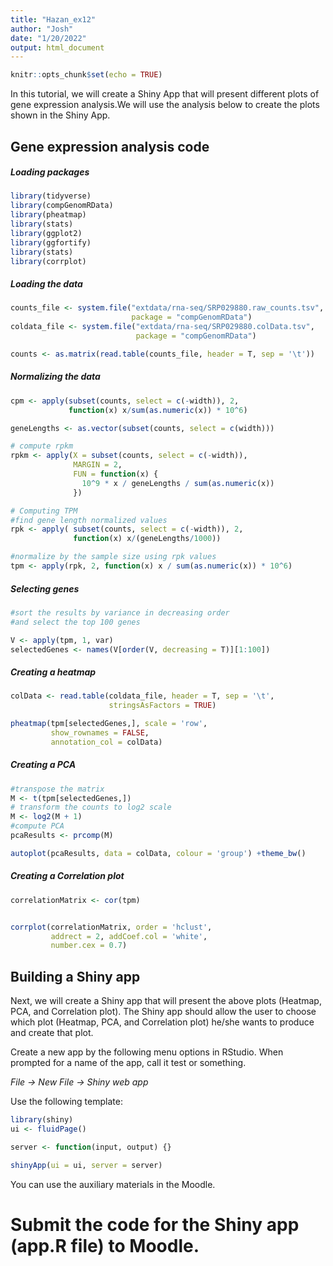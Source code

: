 ```yaml
---
title: "Hazan_ex12"
author: "Josh"
date: "1/20/2022"
output: html_document
---
```


```r
knitr::opts_chunk$set(echo = TRUE)
```

In this tutorial, we will create a Shiny App that will present different plots of gene expression analysis.We will use the analysis below to create the plots shown in the Shiny App.

## Gene expression analysis code

##### Loading packages

```r
library(tidyverse)
library(compGenomRData)
library(pheatmap)
library(stats)
library(ggplot2)
library(ggfortify)
library(stats)
library(corrplot)
```

##### Loading the data

```r
counts_file <- system.file("extdata/rna-seq/SRP029880.raw_counts.tsv",
                           package = "compGenomRData")
coldata_file <- system.file("extdata/rna-seq/SRP029880.colData.tsv",
                            package = "compGenomRData")

counts <- as.matrix(read.table(counts_file, header = T, sep = '\t'))
```

##### Normalizing the data

```r
cpm <- apply(subset(counts, select = c(-width)), 2,
             function(x) x/sum(as.numeric(x)) * 10^6)

geneLengths <- as.vector(subset(counts, select = c(width)))

# compute rpkm
rpkm <- apply(X = subset(counts, select = c(-width)),
              MARGIN = 2,
              FUN = function(x) {
                10^9 * x / geneLengths / sum(as.numeric(x))
              })

# Computing TPM
#find gene length normalized values
rpk <- apply( subset(counts, select = c(-width)), 2,
              function(x) x/(geneLengths/1000))

#normalize by the sample size using rpk values
tpm <- apply(rpk, 2, function(x) x / sum(as.numeric(x)) * 10^6)
```

##### Selecting  genes

```r
#sort the results by variance in decreasing order
#and select the top 100 genes

V <- apply(tpm, 1, var)
selectedGenes <- names(V[order(V, decreasing = T)][1:100])
```

##### Creating a heatmap

```r
colData <- read.table(coldata_file, header = T, sep = '\t',
                      stringsAsFactors = TRUE)

pheatmap(tpm[selectedGenes,], scale = 'row',
         show_rownames = FALSE,
         annotation_col = colData)
```

##### Creating a PCA

```r
#transpose the matrix
M <- t(tpm[selectedGenes,])
# transform the counts to log2 scale
M <- log2(M + 1)
#compute PCA
pcaResults <- prcomp(M)

autoplot(pcaResults, data = colData, colour = 'group') +theme_bw()
```

##### Creating a Correlation plot

```r

correlationMatrix <- cor(tpm)


corrplot(correlationMatrix, order = 'hclust',
         addrect = 2, addCoef.col = 'white',
         number.cex = 0.7)
```

## Building a Shiny app

Next, we will create a Shiny app that will present the above plots (Heatmap, PCA, and Correlation plot). The Shiny app should allow the user to choose which plot (Heatmap, PCA, and Correlation plot) he/she wants to produce and create that plot.

Create a new app by the following menu options in RStudio. When prompted for a name of the app, call it test or something.

*File -> New File -> Shiny web app*

Use the following template:

```r
library(shiny)
ui <- fluidPage()

server <- function(input, output) {}

shinyApp(ui = ui, server = server)
```

You can use the auxiliary materials in the Moodle.

# Submit the code for the Shiny app (app.R file) to Moodle. 